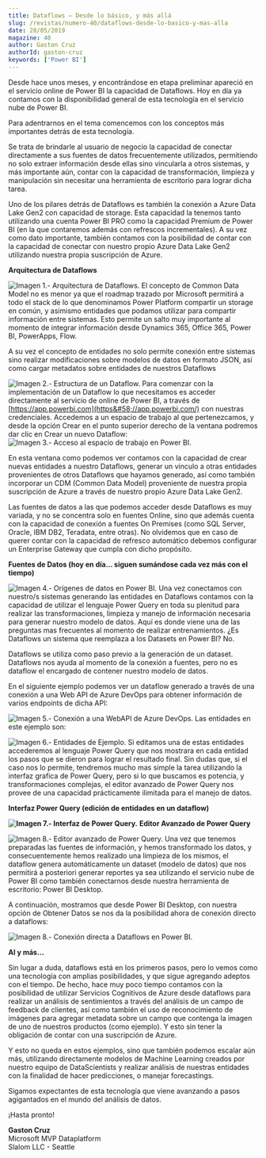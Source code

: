 ```yaml
---
title: Dataflows – Desde lo básico, y más allá
slug: /revistas/numero-40/dataflows-desde-lo-basico-y-mas-alla
date: 28/05/2019
magazine: 40
author: Gaston Cruz
authorId: gaston-cruz
keywords: ['Power BI']
---
```



<ArticleHeader frontmatter={props.pageContext.frontmatter} />



Desde hace unos meses, y encontrándose en etapa preliminar apareció en el servicio online de Power BI la capacidad de Dataflows. Hoy en día ya contamos con la disponibilidad general de esta tecnología en el servicio nube de Power BI.

Para adentrarnos en el tema comencemos con los conceptos más importantes detrás de esta tecnología.

Se trata de brindarle al usuario de negocio la capacidad de conectar directamente a sus fuentes de datos frecuentemente utilizados, permitiendo no solo extraer información desde ellas sino vincularla a otros sistemas, y más importante aún, contar con la capacidad de transformación, limpieza y manipulación sin necesitar una herramienta de escritorio para lograr dicha tarea.

Uno de los pilares detrás de Dataflows es también la conexión a Azure Data Lake Gen2 con capacidad de storage. Esta capacidad la tenemos tanto utilizando una cuenta Power BI PRO como la capacidad Premium de Power BI (en la que contaremos además con refrescos incrementales). A su vez como dato importante, también contamos con la posibilidad de contar con la capacidad de conectar con nuestro propio Azure Data Lake Gen2 utilizando nuestra propia suscripción de Azure.

**Arquitectura de Dataflows**

![Imagen 1.- Arquitectura de Dataflows.](../../../images/numero40/dataflows-desde-lo-basico-y-mas-alla/image1.png)
El concepto de Common Data Model no es menor ya que el roadmap trazado por Microsoft permitirá a todo el stack de lo que denominamos Power Platform compartir un storage en común, y asimismo entidades que podamos utilizar para compartir información entre sistemas. Esto permite un salto muy importante al momento de integrar información desde Dynamics 365, Office 365, Power BI, PowerApps, Flow.

A su vez el concepto de entidades no solo permite conexión entre sistemas sino realizar modificaciones sobre modelos de datos en formato JSON, así como cargar metadatos sobre entidades de nuestros Dataflows


![Imagen 2.- Estructura de un Dataflow.](../../../images/numero40/dataflows-desde-lo-basico-y-mas-alla/image2.jpg)
Para comenzar con la implementación de un Dataflow lo que necesitamos es acceder directamente al servicio de online de Power BI, a través de [https://app.powerbi.com](https&#58;//app.powerbi.com/) con nuestras credenciales. Accedemos a un espacio de trabajo al que pertenezcamos, y desde la opción Crear en el punto superior derecho de la ventana podremos dar clic en Crear un nuevo Dataflow:
![Imagen 3.- Acceso al espacio de trabajo en Power BI.](../../../images/numero40/dataflows-desde-lo-basico-y-mas-alla/image3.png)

En esta ventana como podemos ver contamos con la capacidad de crear nuevas entidades a nuestro Dataflows, generar un vinculo a otras entidades provenientes de otros Dataflows que hayamos generado, así como también incorporar un CDM (Common Data Model) proveniente de nuestra propia suscripción de Azure a través de nuestro propio Azure Data Lake Gen2.

Las fuentes de datos a las que podemos acceder desde Dataflows es muy variada, y no se concentra solo en fuentes Online, sino que además cuenta con la capacidad de conexión a fuentes On Premises (como SQL Server, Oracle, IBM DB2, Teradata, entre otras). No olvidemos que en caso de querer contar con la capacidad de refresco automático debemos configurar un Enterprise Gateway que cumpla con dicho propósito.

**Fuentes de Datos (hoy en día… siguen sumándose cada vez más con el tiempo)**

![Imagen 4.- Orígenes de datos en Power BI.](../../../images/numero40/dataflows-desde-lo-basico-y-mas-alla/image4.png)
Una vez conectamos con nuestro/s sistemas generando las entidades en Dataflows contamos con la capacidad de utilizar el lenguaje Power Query en toda su plenitud para realizar las transformaciones, limpieza y manejo de información necesaria para generar nuestro modelo de datos. Aquí es donde viene una de las preguntas mas frecuentes al momento de realizar entrenamientos. ¿Es Dataflows un sistema que reemplaza a los Datasets en Power BI? No.

Dataflows se utiliza como paso previo a la generación de un dataset. Dataflows nos ayuda al momento de la conexión a fuentes, pero no es dataflow el encargado de contener nuestro modelo de datos.

En el siguiente ejemplo podemos ver un dataflow generado a través de una conexión a una Web API de Azure DevOps para obtener información de varios endpoints de dicha API:

![Imagen 5.- Conexión a una WebAPI de Azure DevOps.](../../../images/numero40/dataflows-desde-lo-basico-y-mas-alla/image5.png)
​Las entidades en este ejemplo son:

![Imagen 6.- Entidades de Ejemplo.](../../../images/numero40/dataflows-desde-lo-basico-y-mas-alla/image6.png)
Si editamos una de estas entidades accederemos al lenguaje Power Query que nos mostrara en cada entidad los pasos que se dieron para lograr el resultado final. Sin dudas que, si el caso nos lo permite, tendremos mucho mas simple la tarea utilizando la interfaz grafica de Power Query, pero si lo que buscamos es potencia, y transformaciones complejas, el editor avanzado de Power Query nos provee de una capacidad prácticamente ilimitada para el manejo de datos.

**Interfaz Power Query (edición de entidades en un dataflow)**

**![Imagen 7.- Interfaz de Power Query.](../../../images/numero40/dataflows-desde-lo-basico-y-mas-alla/image7.png)**
**Editor Avanzado de Power Query**

![Imagen 8.- Editor avanzado de Power Query.](../../../images/numero40/dataflows-desde-lo-basico-y-mas-alla/image8.png)
Una vez que tenemos preparadas las fuentes de información, y hemos transformado los datos, y consecuentemente hemos realizado una limpieza de los mismos, el dataflow genera automáticamente un dataset (modelo de datos) que nos permitirá a posteriori generar reportes ya sea utilizando el servicio nube de Power BI como también conectarnos desde nuestra herramienta de escritorio: Power BI Desktop.

A continuación, mostramos que desde Power BI Desktop, con nuestra opción de Obtener Datos se nos da la posibilidad ahora de conexión directo a dataflows:

![Imagen 8.- Conexión directa a Dataflows en Power BI.](../../../images/numero40/dataflows-desde-lo-basico-y-mas-alla/image9.png)

**AI y más…**

Sin lugar a duda, dataflows está en los primeros pasos, pero lo vemos como una tecnología con amplias posibilidades, y que sigue agregando adeptos con el tiempo. De hecho, hace muy poco tiempo contamos con la posibilidad de utilizar Servicios Cognitivos de Azure desde dataflows para realizar un análisis de sentimientos a través del análisis de un campo de feedback de clientes, así como también el uso de reconocimiento de imágenes para agregar metadata sobre un campo que contenga la imagen de uno de nuestros productos (como ejemplo). Y esto sin tener la obligación de contar con una suscripción de Azure.

Y esto no queda en estos ejemplos, sino que también podemos escalar aún más, utilizando directamente modelos de Machine Learning creados por nuestro equipo de DataScientists y realizar análisis de nuestras entidades con la finalidad de hacer predicciones, o manejar forecastings.

Sigamos expectantes de esta tecnología que viene avanzando a pasos agigantados en el mundo del análisis de datos.



¡Hasta pronto!

**Gaston Cruz** <br />
Microsoft MVP Dataplatform <br />
Slalom LLC - Seattle​